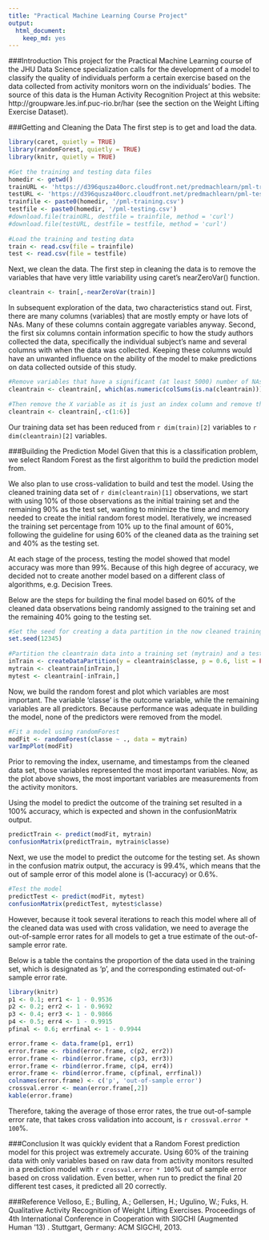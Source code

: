 ```yaml
---
title: "Practical Machine Learning Course Project"
output:
  html_document:
    keep_md: yes
---
```

###Introduction
This project for the Practical Machine Learning course of the JHU Data Science specialization calls for the development of a model to classify the quality of individuals perform a certain exercise based on the data collected from activity monitors worn on the individuals' bodies.  The source of this data is the Human Activity Recognition Project at this website: http://groupware.les.inf.puc-rio.br/har (see the section on the Weight Lifting Exercise Dataset).
 
###Getting and Cleaning the Data
The first step is to get and load the data.
```r
library(caret, quietly = TRUE)
library(randomForest, quietly = TRUE)
library(knitr, quietly = TRUE)
 
#Get the training and testing data files
homedir <- getwd()
trainURL <- 'https://d396qusza40orc.cloudfront.net/predmachlearn/pml-training.csv'
testURL <- 'https://d396qusza40orc.cloudfront.net/predmachlearn/pml-testing.csv'
trainfile <- paste0(homedir, '/pml-training.csv')
testfile <- paste0(homedir, '/pml-testing.csv')
#download.file(trainURL, destfile = trainfile, method = 'curl')
#download.file(testURL, destfile = testfile, method = 'curl')
 
#Load the training and testing data
train <- read.csv(file = trainfile)
test <- read.csv(file = testfile)
```
 
Next, we clean the data.  The first step in cleaning the data is to remove the variables that have very little variability using caret's nearZeroVar() function.
```r
cleantrain <- train[,-nearZeroVar(train)]
```
 
In subsequent exploration of the data, two characteristics stand out.  First, there are many columns (variables) that are mostly empty or have lots of NAs.  Many of these columns contain aggregate variables anyway.  Second, the first six columns contain information specific to how the study authors collected the data, specifically the individual subject's name and several columns with when the data was collected.  Keeping these columns would have an unwanted influence on the ability of the model to make predictions on data collected outside of this study.   
```r
#Remove variables that have a significant (at least 5000) number of NAs
cleantrain <- cleantrain[, which(as.numeric(colSums(is.na(cleantrain))) < 5000)]
 
#Then remove the X variable as it is just an index column and remove the username and timestamps
cleantrain <- cleantrain[,-c(1:6)]
```
 
Our training data set has been reduced from `r dim(train)[2]` variables to `r dim(cleantrain)[2]` variables.
 
###Building the Prediction Model
Given that this is a classification problem, we select Random Forest as the first algorithm to build the prediction model from. 
 
We also plan to use cross-validation to build and test the model.  Using the cleaned training data set of `r dim(cleantrain)[1]` observations, we start with using 10% of those observations as the initial training set and the remaining 90% as the test set, wanting to minimize the time and memory needed to create the initial random forest model.  Iteratively, we increased the training set percentage from 10% up to the final amount of 60%, following the guideline for using 60% of the cleaned data as the training set and 40% as the testing set.
 
At each stage of the process, testing the model showed that model accuracy was more than 99%.  Because of this high degree of accuracy, we decided not to create another model based on a different class of algorithms, e.g. Decision Trees.
 
Below are the steps for building the final model based on 60% of the cleaned data observations being randomly assigned to the training set and the remaining 40% going to the testing set.
```r
#Set the seed for creating a data partition in the now cleaned training data
set.seed(12345)
 
#Partition the cleantrain data into a training set (mytrain) and a testing set (mytest)
inTrain <- createDataPartition(y = cleantrain$classe, p = 0.6, list = FALSE)
mytrain <- cleantrain[inTrain,]
mytest <- cleantrain[-inTrain,]
```
 
Now, we build the random forest and plot which variables are most important.  The variable 'classe' is the outcome variable, while the remaining variables are all predictors.  Because performance was adequate in building the model, none of the predictors were removed from the model.
```r
#Fit a model using randomForest
modFit <- randomForest(classe ~ ., data = mytrain)
varImpPlot(modFit)
```
 
Prior to removing the index, username, and timestamps from the cleaned data set, those variables represented the most important variables.  Now, as the plot above shows, the most important variables are measurements from the activity monitors.
 
Using the model to predict the outcome of the training set resulted in a 100% accuracy, which is expected and shown in the confusionMatrix output.
```r
predictTrain <- predict(modFit, mytrain)
confusionMatrix(predictTrain, mytrain$classe)
```
 
Next, we use the model to predict the outcome for the testing set.  As shown in the confusion matrix output, the accuracy is 99.4%, which means that the out of sample error of this model alone is (1-accuracy) or 0.6%.
```r
#Test the model
predictTest <- predict(modFit, mytest)
confusionMatrix(predictTest, mytest$classe)
```

However, because it took several iterations to reach this model where all of the cleaned data was used with cross validation, we need to average the out-of-sample error rates for all models to get a true estimate of the out-of-sample error rate.  

Below is a table the contains the proportion of the data used in the training set, which is designated as 'p',  and the corresponding estimated out-of-sample error rate.

```r
library(knitr)
p1 <- 0.1; err1 <- 1 - 0.9536
p2 <- 0.2; err2 <- 1 - 0.9692
p3 <- 0.4; err3 <- 1 - 0.9866
p4 <- 0.5; err4 <- 1 - 0.9915
pfinal <- 0.6; errfinal <- 1 - 0.9944

error.frame <- data.frame(p1, err1)
error.frame <- rbind(error.frame, c(p2, err2))
error.frame <- rbind(error.frame, c(p3, err3))
error.frame <- rbind(error.frame, c(p4, err4))
error.frame <- rbind(error.frame, c(pfinal, errfinal))
colnames(error.frame) <- c('p', 'out-of-sample error')
crossval.error <- mean(error.frame[,2]) 
kable(error.frame)
```

Therefore, taking the average of those error rates, the true out-of-sample error rate, that takes cross validation into account, is `r crossval.error * 100`%.

###Conclusion
It was quickly evident that a Random Forest prediction model for this project was extremely accurate.  Using 60% of the training data with only variables based on raw data from activity monitors resulted in a prediction model with `r crossval.error * 100`% out of sample error based on cross validation.  Even better, when run to predict the final 20 different test cases, it predicted all 20 correctly.
 
###Reference
Velloso, E.; Bulling, A.; Gellersen, H.; Ugulino, W.; Fuks, H. Qualitative Activity Recognition of Weight Lifting Exercises. Proceedings of 4th International Conference in Cooperation with SIGCHI (Augmented Human '13) . Stuttgart, Germany: ACM SIGCHI, 2013.